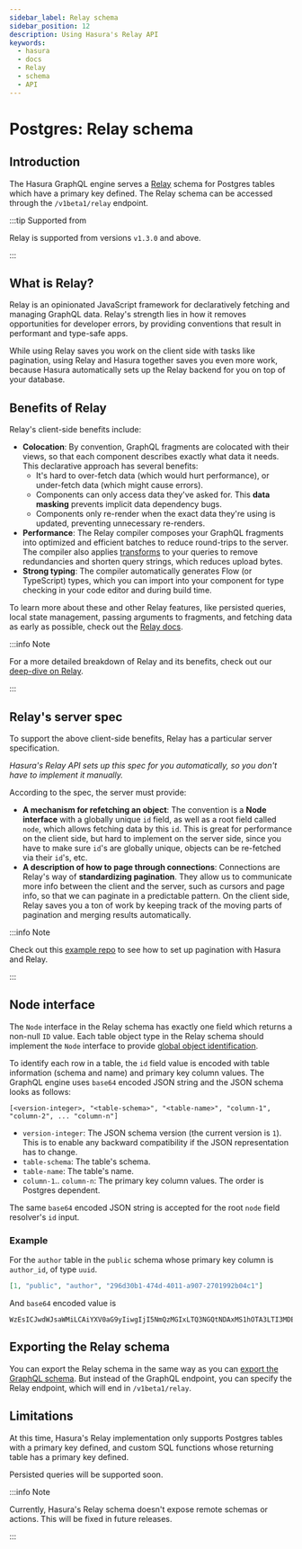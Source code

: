```yaml
---
sidebar_label: Relay schema
sidebar_position: 12
description: Using Hasura's Relay API
keywords:
  - hasura
  - docs
  - Relay
  - schema
  - API
---
```



# Postgres: Relay schema

## Introduction

The Hasura GraphQL engine serves a [Relay](https://relay.dev/) schema
for Postgres tables which have a primary key defined. The Relay schema
can be accessed through the `/v1beta1/relay` endpoint.

<Thumbnail
  src="/img/graphql/core/schema/relay.png"
  alt="Relay API toggle"
  width="1200px"
/>

:::tip Supported from

Relay is supported from versions `v1.3.0` and above.

:::

## What is Relay?

Relay is an opinionated JavaScript framework for declaratively fetching
and managing GraphQL data. Relay's strength lies in how it removes
opportunities for developer errors, by providing conventions that result
in performant and type-safe apps.

While using Relay saves you work on the client side with tasks like
pagination, using Relay and Hasura together saves you even more work,
because Hasura automatically sets up the Relay backend for you on top of
your database.

## Benefits of Relay

Relay's client-side benefits include:

-   **Colocation**: By convention, GraphQL fragments are colocated with
    their views, so that each component describes exactly what data it
    needs. This declarative approach has several benefits:
    -   It's hard to over-fetch data (which would hurt performance), or
        under-fetch data (which might cause errors).
    -   Components can only access data they've asked for. This **data
        masking** prevents implicit data dependency bugs.
    -   Components only re-render when the exact data they're using is
        updated, preventing unnecessary re-renders.
-   **Performance**: The Relay compiler composes your GraphQL fragments
    into optimized and efficient batches to reduce round-trips to the
    server. The compiler also applies
    [transforms](https://relay.dev/docs/principles-and-architecture/compiler-architecture/#transforms)
    to your queries to remove redundancies and shorten query strings,
    which reduces upload bytes.
-   **Strong typing**: The compiler automatically generates Flow (or
    TypeScript) types, which you can import into your component for type
    checking in your code editor and during build time.

To learn more about these and other Relay features, like persisted
queries, local state management, passing arguments to fragments, and
fetching data as early as possible, check out the [Relay docs](https://relay.dev/docs/getting-started/step-by-step-guide/).

:::info Note

For a more detailed breakdown of Relay and its benefits, check out our
[deep-dive on Relay](https://hasura.io/blog/deep-dive-into-relay-graphql-client/).

:::

## Relay's server spec

To support the above client-side benefits, Relay has a particular server specification.

*Hasura's Relay API sets up this spec for you automatically, so you
don't have to implement it manually.*

According to the spec, the server must provide:

-   **A mechanism for refetching an object**: The convention is a **Node
    interface** with a globally unique `id` field, as well as a root
    field called `node`, which allows fetching data by this `id`. This
    is great for performance on the client side, but hard to implement
    on the server side, since you have to make sure `id`'s are globally
    unique, objects can be re-fetched via their `id`'s, etc.
-   **A description of how to page through connections**: Connections
    are Relay's way of **standardizing pagination**. They allow us to
    communicate more info between the client and the server, such as
    cursors and page info, so that we can paginate in a predictable
    pattern. On the client side, Relay saves you a ton of work by
    keeping track of the moving parts of pagination and merging results
    automatically.

:::info Note

Check out this [example repo](https://github.com/hasura/graphql-engine/tree/master/community/sample-apps/react-relay)
to see how to set up pagination with Hasura and Relay.

:::

## Node interface

The `Node` interface in the Relay schema has exactly one field which
returns a non-null `ID` value. Each table object type in the Relay
schema should implement the `Node` interface to provide [global object identification](https://relay.dev/graphql/objectidentification.htm).

To identify each row in a table, the `id` field value is encoded with
table information (schema and name) and primary key column values. The
GraphQL engine uses `base64` encoded JSON string and the JSON schema
looks as follows:

`[<version-integer>, "<table-schema>", "<table-name>", "column-1", "column-2", ... "column-n"]`

-   `version-integer`: The JSON schema version (the current version is
    `1`). This is to enable any backward compatibility if the JSON
    representation has to change.
-   `table-schema`: The table's schema.
-   `table-name`: The table's name.
-   `column-1`.. `column-n`: The primary key column values. The order is
    Postgres dependent.

The same `base64` encoded JSON string is accepted for the root `node`
field resolver's `id` input.

### Example

For the `author` table in the `public` schema whose primary key column
is `author_id`, of type `uuid`.

```json
[1, "public", "author", "296d30b1-474d-4011-a907-2701992b04c1"]
```

And `base64` encoded value is

```none
WzEsICJwdWJsaWMiLCAiYXV0aG9yIiwgIjI5NmQzMGIxLTQ3NGQtNDAxMS1hOTA3LTI3MDE5OTJiMDRjMSJd
```

## Exporting the Relay schema

You can export the Relay schema in the same way as you can
[export the GraphQL schema](/guides/export-graphql-schema.mdx). But instead of the
GraphQL endpoint, you can specify the Relay endpoint, which will end in
`/v1beta1/relay`.

## Limitations

At this time, Hasura's Relay implementation only supports Postgres
tables with a primary key defined, and custom SQL functions whose
returning table has a primary key defined.

Persisted queries will be supported soon.

:::info Note

Currently, Hasura's Relay schema doesn't expose remote schemas or
actions. This will be fixed in future releases.

:::

